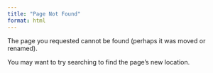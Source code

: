 ```yaml
---
title: "Page Not Found"
format: html
---
```


The page you requested cannot be found (perhaps it was moved or renamed).

You may want to try searching to find the page's new location.